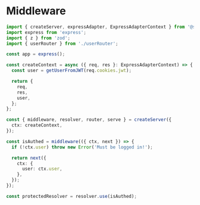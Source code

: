 # Middleware

```ts filename="server.ts"
import { createServer, expressAdapter, ExpressAdapterContext } from '@schema-rpc/server';
import express from 'express';
import { z } from 'zod';
import { userRouter } from './userRouter';

const app = express();

const createContext = async ({ req, res }: ExpressAdapterContext) => {
  const user = getUserFromJWT(req.cookies.jwt);

  return {
    req,
    res,
    user,
  };
};

const { middleware, resolver, router, serve } = createServer({
  ctx: createContext,
});

const isAuthed = middleware(({ ctx, next }) => {
  if (!ctx.user) throw new Error('Must be logged in!');

  return next({
    ctx: {
      user: ctx.user,
    },
  });
});

const protectedResolver = resolver.use(isAuthed);
```
